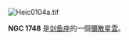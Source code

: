 [[File:Heic0104a.tif|thumb]]
{{NGCInfoBox|NGCID=NGC 1748|發現者=約翰·弗里德里希·威廉·赫歇爾|發現日期=1836年11月11日|其他編號=IC 2114, ESO 56-EN24|曆元=J2000.0|赤經=4時54分23.7秒
|赤緯=-69°11'6"|星座=剑鱼座|星體=彌散星雲|星等=|表面亮度=|藍等=}}

'''NGC 1748''' 是[[剑鱼座|剑鱼座]]的一個[[彌散星雲|彌散星雲]]。

{{NGCReference|1748}}
{{Catalogs|NGC=1748}}